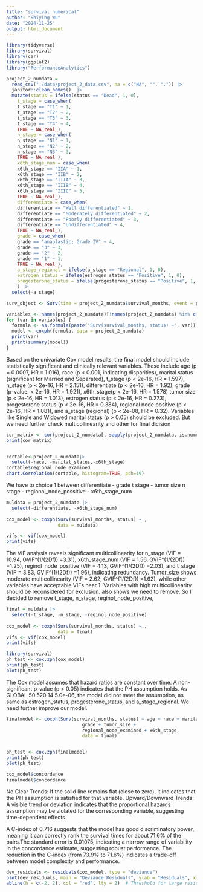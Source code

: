 ```yaml
---
title: "survival numerical"
author: "Shiying Wu"
date: "2024-11-25"
output: html_document
---
```


```r
library(tidyverse)
library(survival)
library(car)
library(ggplot2)
library("PerformanceAnalytics")
```


```r
project_2_numdata = 
  read_csv("./data/project_2_data.csv", na = c("NA", "", ".")) |>
  janitor::clean_names()  |>
  mutate(status = ifelse(status == "Dead", 1, 0),
    t_stage = case_when(
    t_stage == "T1" ~ 1,
    t_stage == "T2" ~ 2,
    t_stage == "T3" ~ 3,
    t_stage == "T4" ~ 4,
    TRUE ~ NA_real_),
    n_stage = case_when(
    n_stage == "N1" ~ 1,
    n_stage == "N2" ~ 2,
    n_stage == "N3" ~ 3,
    TRUE ~ NA_real_),
    x6th_stage_num = case_when(
    x6th_stage == "IIA" ~ 1,
    x6th_stage == "IIB" ~ 2,
    x6th_stage == "IIIA" ~ 3,
    x6th_stage == "IIIB" ~ 4,
    x6th_stage == "IIIC" ~ 5,
    TRUE ~ NA_real_),
    differentiate = case_when(
    differentiate == "Well differentiated" ~ 1,
    differentiate == "Moderately differentiated" ~ 2,
    differentiate == "Poorly differentiated" ~ 3,
    differentiate == "Undifferentiated" ~ 4,
    TRUE ~ NA_real_),
    grade = case_when(
    grade == "anaplastic; Grade IV" ~ 4,
    grade == "3" ~ 3,
    grade == "2" ~ 2,
    grade == "1" ~ 1,
    TRUE ~ NA_real_),
    a_stage_regional = ifelse(a_stage == "Regional", 1, 0),
    estrogen_status = ifelse(estrogen_status == "Positive", 1, 0),
    progesterone_status = ifelse(progesterone_status == "Positive", 1, 0)
    ) |>
  select(-a_stage)

surv_object <- Surv(time = project_2_numdata$survival_months, event = project_2_numdata$status)
```


```r
variables <- names(project_2_numdata)[!names(project_2_numdata) %in% c("survival_months", "status")]
for (var in variables) {
  formula <- as.formula(paste("Surv(survival_months, status) ~", var))
  model <- coxph(formula, data = project_2_numdata)
  print(var)
  print(summary(model))
}
```
Based on the univariate Cox model results, the final model should include statistically significant and clinically relevant variables. These include age (p = 0.0007, HR = 1.016), race (p < 0.001, indicating disparities), marital status (significant for Married and Separated), t_stage (p < 2e-16, HR = 1.597), n_stage (p < 2e-16, HR = 2.151), differentiate (p < 2e-16, HR = 1.92), grade (p-value: < 2e-16, HR = 1.921), x6th_stage(p < 2e-16, HR = 1.578) tumor size (p < 2e-16, HR = 1.013), estrogen status (p < 2e-16, HR = 0.273), progesterone status (p < 2e-16, HR = 0.384), regional node positive (p < 2e-16, HR = 1.081), and a_stage (regional) (p < 2e-08, HR = 0.32). Variables like Single and Widowed marital status (p > 0.05) should be excluded. But we need further check multicollinearity and other for final dicision

```r

cor_matrix <- cor(project_2_numdata[, sapply(project_2_numdata, is.numeric)])
print(cor_matrix)


cortable<-project_2_numdata|>
  select(-race, -marital_status,-x6th_stage)
cortable$regional_node_examined
chart.Correlation(cortable, histogram=TRUE, pch=19)
```
We have to choice 1 between 
differentiate - grade
t stage  - tumor size
n stage - regional_node_possitive - x6th_stage_num

```r
muldata = project_2_numdata |>
  select(-differentiate, -x6th_stage_num)
  
cox_model <- coxph(Surv(survival_months, status) ~.,
                   data = muldata)

vifs <- vif(cox_model)  
print(vifs)
```


The VIF analysis reveals significant multicollinearity for n_stage (VIF = 10.94, GVIF^(1/(2Df)) =3.31), x6th_stage_num (VIF = 1.56, GVIF^(1/(2Df)) =1.25), reginol_node_positive (VIF = 4.13, GVIF^(1/(2Df)) =2.03), and t_stage (VIF = 3.83, GVIF^(1/(2Df)) =1.96), indicating redundancy. Tumor_size shows moderate multicollinearity (VIF = 2.62, GVIF^(1/(2Df)) =1.62), while other variables have acceptable VIFs near 1. Variables with high multicollinearity should be reconsidered for exclusion.
also shows we need to remove. So I decided to remove t_stage, n_stage, reginol_node_positive, 

```r
final = muldata |>
  select(-t_stage, -n_stage, -reginol_node_positive)
  
cox_model <- coxph(Surv(survival_months, status) ~.,
                   data = final)
vifs <- vif(cox_model)
print(vifs)
```
```r
library(survival)
ph_test <- cox.zph(cox_model)
print(ph_test)
plot(ph_test) 

```

The Cox model assumes that hazard ratios are constant over time. A non-significant p-value (p > 0.05) indicates that the PH assumption holds. As GLOBAL 50.520 14 5.0e-06, the model did not meet the assumption, as same as estrogen_status, progesterone_status, and a_stage_regional. We need further improve our model.
```r
finalmodel <- coxph(Surv(survival_months, status) ~ age + race + marital_status +
                            grade + tumor_size + 
                            regional_node_examined + x6th_stage,
                            data = final)


ph_test <- cox.zph(finalmodel)
print(ph_test)
plot(ph_test) 

cox_model$concordance
finalmodel$concordance
```


No Clear Trends: If the solid line remains flat (close to zero), it indicates that the PH assumption is satisfied for that variable.
Upward/Downward Trends: A visible trend or deviation indicates that the proportional hazards assumption may be violated for the corresponding variable, suggesting time-dependent effects.

A C-index of 0.716 suggests that the model has good discriminatory power, meaning it can correctly rank the survival times for about 71.6% of the pairs.The standard error is 0.01075, indicating a narrow range of variability in the concordance estimate, suggesting robust performance. 
The reduction in the C-index (from 73.9% to 71.6%) indicates a trade-off between model complexity and performance.

```r
dev_residuals <- residuals(cox_model, type = "deviance")
plot(dev_residuals, main = "Deviance Residuals", ylab = "Residuals", xlab = "Index")
abline(h = c(-2, 2), col = "red", lty = 2)  # Threshold for large residuals

```
